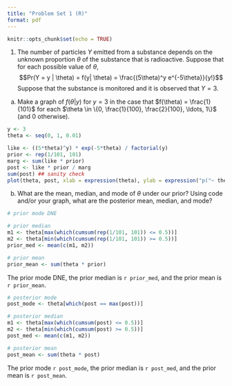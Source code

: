 ```yaml
---
title: "Problem Set 1 (R)"
format: pdf
---
```



```r
knitr::opts_chunk$set(echo = TRUE)
```

1. The number of particles $Y$ emitted from a substance depends on the unknown proportion $\theta$ of the substance that is radioactive. Suppose that for each possible value of $\theta$,
$$Pr(Y = y | \theta) = f(y| \theta) = \frac{(5\theta)^y e^{-5\theta}}{y!}$$
Suppose that the substance is monitored and it is observed that $Y = 3$. 

a) Make a graph of $f(\theta| y )$ for $y = 3$ in the case that $f(\theta) = \frac{1}{101}$ for each $\theta \in \{0, \frac{1}{100}, \frac{2}{100}, \ldots, 1\}$ (and 0 otherwise).

```r
y <- 3
theta <- seq(0, 1, 0.01)

like <- ((5*theta)^y) * exp(-5*theta) / factorial(y)
prior <- rep(1/101, 101)
marg <- sum(like * prior)
post <- like * prior / marg
sum(post) ## sanity check
plot(theta, post, xlab = expression(theta), ylab = expression("p("~ theta ~ "|"~ y ~ ")"))
```


b) What are the mean, median, and mode of $\theta$ under our prior?  Using code and/or your graph, what are the posterior mean, median, and mode?


```r
# prior mode DNE

# prior median
m1 <- theta[max(which(cumsum(rep(1/101, 101)) <= 0.5))]
m2 <- theta[min(which(cumsum(rep(1/101, 101)) >= 0.5))]
prior_med <- mean(c(m1, m2))

# prior mean
prior_mean <- sum(theta * prior)
```

The prior mode DNE, the prior median is `r prior_med`, and the prior mean is `r prior_mean`.


```r
# posterior mode
post_mode <- theta[which(post == max(post))]

# posterior median
m1 <- theta[max(which(cumsum(post) <= 0.5))]
m2 <- theta[min(which(cumsum(post) >= 0.5))]
post_med <- mean(c(m1, m2))

# posterior mean
post_mean <- sum(theta * post)
```

The prior mode `r post_mode`, the prior median is `r post_med`, and the prior mean is `r post_mean`.
